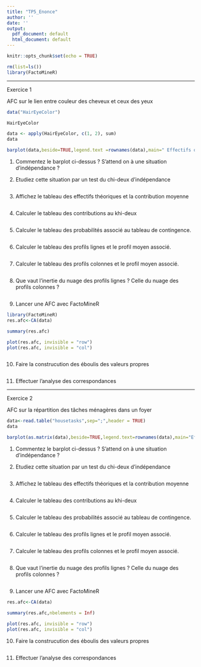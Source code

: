 ```yaml
---
title: "TP5_Enonce"
author: ''
date: ''
output:
  pdf_document: default
  html_document: default
---
```


```r
knitr::opts_chunk$set(echo = TRUE)
```

```r
rm(list=ls())
library(FactoMineR)
```

----------------------------------------------------------------------------------------

Exercice 1

AFC sur le lien entre couleur des cheveux et ceux des yeux 

```r
data("HairEyeColor")
```

```r
HairEyeColor
```
```r
data <- apply(HairEyeColor, c(1, 2), sum)
data
```
```r
barplot(data,beside=TRUE,legend.text =rownames(data),main=" Effectifs observés",col=c("black","brown","red","yellow"))
```

  1) Commentez le barplot ci-dessus ? S'attend on à une situation d'indépendance ?
  
  2) Etudiez cette situation par un test du chi-deux d'indépendance
  
```r

```
  3) Affichez le tableau des effectifs théoriques et la contribution moyenne
```r

```
  4) Calculer le tableau des contributions au khi-deux  
  
```r


```
  5) Calculer le tableau des probabilités associé au tableau de contingence.
  
```r

```
  6) Calculer le tableau des profils lignes et le profil moyen associé.
  
```r

```
  7) Calculer le tableau des profils colonnes et le profil moyen associé.
```r


```
  8) Que vaut l’inertie du nuage des profils lignes ? Celle du nuage des profils colonnes ?


```r

```

  9) Lancer une AFC avec FactoMineR
  
```r
library(FactoMineR)
res.afc<-CA(data)

summary(res.afc)

plot(res.afc, invisible = "row")
plot(res.afc, invisible = "col")

```
```r

```
  
  
  10) Faire la construcution des éboulis des valeurs propres
  
```r


```
  11) Effectuer l'analyse des correspondances 
  
  ----------------------------------------------------------------------------------------

Exercice 2

AFC sur la répartition des tâches ménagères dans un foyer

```r
data<-read.table("housetasks",sep=";",header = TRUE)
data
```

```r

barplot(as.matrix(data),beside=TRUE,legend.text=rownames(data),main="Effectifs observés",col=rainbow(length(rownames(data))))
```

  1) Commentez le barplot ci-dessus ? S'attend on à une situation d'indépendance ?
  
  2) Etudiez cette situation par un test du chi-deux d'indépendance
  
```r

```
  3) Affichez le tableau des effectifs théoriques et la contribution moyenne
```r

```
  4) Calculer le tableau des contributions au khi-deux  
  
```r

```
  5) Calculer le tableau des probabilités associé au tableau de contingence.
  
```r

```
  6) Calculer le tableau des profils lignes et le profil moyen associé.
  
```r

```
  7) Calculer le tableau des profils colonnes et le profil moyen associé.
```r



```
  8) Que vaut l’inertie du nuage des profils lignes ? Celle du nuage des profils colonnes ?


```r


```

  9) Lancer une AFC avec FactoMineR
  
```r
res.afc<-CA(data)

summary(res.afc,nbelements = Inf)

plot(res.afc, invisible = "row")
plot(res.afc, invisible = "col")

```
  
  
  10) Faire la construcution des éboulis des valeurs propres
  
```r

```
  11) Effectuer l'analyse des correspondances 
  


